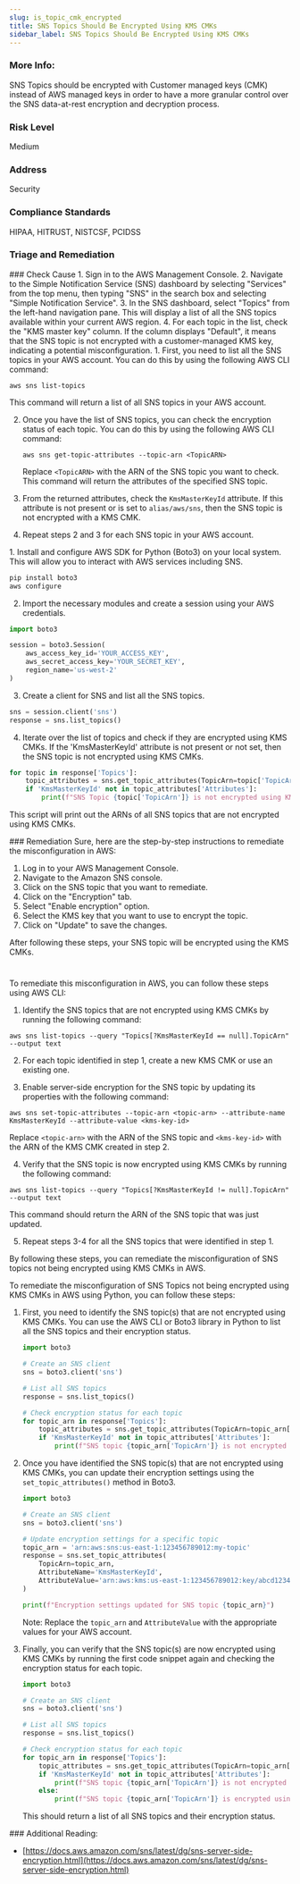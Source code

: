 ```yaml
---
slug: is_topic_cmk_encrypted
title: SNS Topics Should Be Encrypted Using KMS CMKs
sidebar_label: SNS Topics Should Be Encrypted Using KMS CMKs
---
```


### More Info:

SNS Topics should be encrypted with Customer managed keys (CMK) instead of AWS managed keys in order to have a more granular control over the SNS data-at-rest encryption and decryption process.

### Risk Level

Medium

### Address

Security

### Compliance Standards

HIPAA, HITRUST, NISTCSF, PCIDSS


### Triage and Remediation
<Tabs>

<Tab title='Cause'>
### Check Cause
<AccordionGroup>
<Accordion title='Using Console' defaultOpen='true'>
1. Sign in to the AWS Management Console.
2. Navigate to the Simple Notification Service (SNS) dashboard by selecting "Services" from the top menu, then typing "SNS" in the search box and selecting "Simple Notification Service".
3. In the SNS dashboard, select "Topics" from the left-hand navigation pane. This will display a list of all the SNS topics available within your current AWS region.
4. For each topic in the list, check the "KMS master key" column. If the column displays "Default", it means that the SNS topic is not encrypted with a customer-managed KMS key, indicating a potential misconfiguration.
</Accordion>

<Accordion title='Using CLI'>
1. First, you need to list all the SNS topics in your AWS account. You can do this by using the following AWS CLI command:

   ```
   aws sns list-topics
   ```
   This command will return a list of all SNS topics in your AWS account.

2. Once you have the list of SNS topics, you can check the encryption status of each topic. You can do this by using the following AWS CLI command:

   ```
   aws sns get-topic-attributes --topic-arn <TopicARN>
   ```
   Replace `<TopicARN>` with the ARN of the SNS topic you want to check. This command will return the attributes of the specified SNS topic.

3. From the returned attributes, check the `KmsMasterKeyId` attribute. If this attribute is not present or is set to `alias/aws/sns`, then the SNS topic is not encrypted with a KMS CMK.

4. Repeat steps 2 and 3 for each SNS topic in your AWS account.
</Accordion>

<Accordion title='Using Python'>
1. Install and configure AWS SDK for Python (Boto3) on your local system. This will allow you to interact with AWS services including SNS.

```python
pip install boto3
aws configure
```

2. Import the necessary modules and create a session using your AWS credentials.

```python
import boto3

session = boto3.Session(
    aws_access_key_id='YOUR_ACCESS_KEY',
    aws_secret_access_key='YOUR_SECRET_KEY',
    region_name='us-west-2'
)
```

3. Create a client for SNS and list all the SNS topics.

```python
sns = session.client('sns')
response = sns.list_topics()
```

4. Iterate over the list of topics and check if they are encrypted using KMS CMKs. If the 'KmsMasterKeyId' attribute is not present or not set, then the SNS topic is not encrypted using KMS CMKs.

```python
for topic in response['Topics']:
    topic_attributes = sns.get_topic_attributes(TopicArn=topic['TopicArn'])
    if 'KmsMasterKeyId' not in topic_attributes['Attributes']:
        print(f"SNS Topic {topic['TopicArn']} is not encrypted using KMS CMKs.")
```

This script will print out the ARNs of all SNS topics that are not encrypted using KMS CMKs.
</Accordion>

</AccordionGroup>
</Tab>

<Tab title='Remediation'>
### Remediation

<AccordionGroup>
<Accordion title='Using Console' defaultOpen='true'>
Sure, here are the step-by-step instructions to remediate the misconfiguration in AWS:

1. Log in to your AWS Management Console.
2. Navigate to the Amazon SNS console.
3. Click on the SNS topic that you want to remediate.
4. Click on the "Encryption" tab.
5. Select "Enable encryption" option.
6. Select the KMS key that you want to use to encrypt the topic.
7. Click on "Update" to save the changes.

After following these steps, your SNS topic will be encrypted using the KMS CMKs.

#
</Accordion>

<Accordion title='Using CLI'>
To remediate this misconfiguration in AWS, you can follow these steps using AWS CLI:

1. Identify the SNS topics that are not encrypted using KMS CMKs by running the following command:
```
aws sns list-topics --query "Topics[?KmsMasterKeyId == null].TopicArn" --output text
```

2. For each topic identified in step 1, create a new KMS CMK or use an existing one.

3. Enable server-side encryption for the SNS topic by updating its properties with the following command:
```
aws sns set-topic-attributes --topic-arn <topic-arn> --attribute-name KmsMasterKeyId --attribute-value <kms-key-id>
```
Replace `<topic-arn>` with the ARN of the SNS topic and `<kms-key-id>` with the ARN of the KMS CMK created in step 2.

4. Verify that the SNS topic is now encrypted using KMS CMKs by running the following command:
```
aws sns list-topics --query "Topics[?KmsMasterKeyId != null].TopicArn" --output text
```
This command should return the ARN of the SNS topic that was just updated.

5. Repeat steps 3-4 for all the SNS topics that were identified in step 1.

By following these steps, you can remediate the misconfiguration of SNS topics not being encrypted using KMS CMKs in AWS.
</Accordion>

<Accordion title='Using Python'>
To remediate the misconfiguration of SNS Topics not being encrypted using KMS CMKs in AWS using Python, you can follow these steps:

1. First, you need to identify the SNS topic(s) that are not encrypted using KMS CMKs. You can use the AWS CLI or Boto3 library in Python to list all the SNS topics and their encryption status.

   ```python
   import boto3

   # Create an SNS client
   sns = boto3.client('sns')

   # List all SNS topics
   response = sns.list_topics()

   # Check encryption status for each topic
   for topic_arn in response['Topics']:
       topic_attributes = sns.get_topic_attributes(TopicArn=topic_arn['TopicArn'])
       if 'KmsMasterKeyId' not in topic_attributes['Attributes']:
           print(f"SNS topic {topic_arn['TopicArn']} is not encrypted using KMS CMKs")
   ```

2. Once you have identified the SNS topic(s) that are not encrypted using KMS CMKs, you can update their encryption settings using the `set_topic_attributes()` method in Boto3.

   ```python
   import boto3

   # Create an SNS client
   sns = boto3.client('sns')

   # Update encryption settings for a specific topic
   topic_arn = 'arn:aws:sns:us-east-1:123456789012:my-topic'
   response = sns.set_topic_attributes(
       TopicArn=topic_arn,
       AttributeName='KmsMasterKeyId',
       AttributeValue='arn:aws:kms:us-east-1:123456789012:key/abcd1234-5678-90ab-cdef-1234567890ab'
   )

   print(f"Encryption settings updated for SNS topic {topic_arn}")
   ```

   Note: Replace the `topic_arn` and `AttributeValue` with the appropriate values for your AWS account.

3. Finally, you can verify that the SNS topic(s) are now encrypted using KMS CMKs by running the first code snippet again and checking the encryption status for each topic.

   ```python
   import boto3

   # Create an SNS client
   sns = boto3.client('sns')

   # List all SNS topics
   response = sns.list_topics()

   # Check encryption status for each topic
   for topic_arn in response['Topics']:
       topic_attributes = sns.get_topic_attributes(TopicArn=topic_arn['TopicArn'])
       if 'KmsMasterKeyId' not in topic_attributes['Attributes']:
           print(f"SNS topic {topic_arn['TopicArn']} is not encrypted using KMS CMKs")
       else:
           print(f"SNS topic {topic_arn['TopicArn']} is encrypted using KMS CMKs")
   ```

   This should return a list of all SNS topics and their encryption status.
</Accordion>

</AccordionGroup>
</Tab>
</Tabs>
### Additional Reading:

- [https://docs.aws.amazon.com/sns/latest/dg/sns-server-side-encryption.html](https://docs.aws.amazon.com/sns/latest/dg/sns-server-side-encryption.html) 

